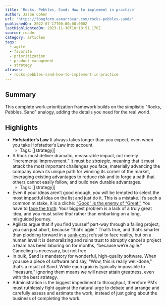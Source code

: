 ```yaml
---
title: 'Rocks, Pebbles, Sand: How to implement in practice'
author: Jason Cohen
url: 'https://longform.asmartbear.com/rocks-pebbles-sand/'
publishedOn: 2022-07-17T00:00:00.000Z
lastHighlightedOn: 2023-11-30T10:10:51.170Z
source: reader
category: articles
tags:
  - agile
  - favorite
  - prioritization
  - product-management
  - strategy
aliases:
  - rocks-pebbles-sand-how-to-implement-in-practice
---
```

## Summary

This complete work-prioritization framework builds on the simplistic "Rocks, Pebbles, Sand" analogy, adding the details you need for the real world.

## Highlights
- **Hofstadter’s Law** 
  It always takes longer than you expect, even when you take Hofstadter’s Law into account.
    - Tags: [[strategy]] 
- A Rock must deliver dramatic, measurable impact, not merely “incremental improvement.” It must be *strategic*, meaning that it must attack the most important challenges you face, materially advancing the company down its unique path for winning its corner of the market, leveraging existing advantages to reduce risk and to forge a path that others cannot easily follow, and build new durable advantages.
    - Tags: [[strategy]] 
- Even if your ideas aren’t good enough, you will be tempted to select the most impactful idea on the list and just do it. This is a mistake. It’s such a common mistake, it is a cliché: [“Good” is the enemy of “Great.”](https://www.goodreads.com/quotes/701885-good-is-the-enemy-of-great-and-that-is-one?utm_source=longform.asmartbear.com&utm_campaign=longform.asmartbear.com&utm_medium=post) You have to [face the truth](https://longform.asmartbear.com/failure-to-face-the-truth/): Your biggest problem is a lack of a truly great idea, and you must solve *that* rather than embarking on a long, misguided journey.
- Agilists argue that if you find yourself part-way through a failing project, you can just abort, because “that’s agile.” That’s true, and that’s smarter than plodding forward in a [sunk-cost](https://blog.asmartbear.com/sunk-costs.html?utm_source=longform.asmartbear.com&utm_campaign=longform.asmartbear.com&utm_medium=post) refusal to face reality, but on a human level it is demoralizing and ruins trust to abruptly cancel a project a team has been laboring on for months, “because we’re agile.” Canceling is necessary, but not free
- In bulk, Sand is mandatory for wonderful, high-quality software. When you use a piece of software and say, “Wow, this is really well-done,” that’s a result of Sand. While each grain is typically impossible to “measure,” ignoring them means we will never attain greatness, even with the best strategy.
- Administration is the biggest impediment to throughput, therefore PM’s must ruthlessly fight against the natural urge to debate and arrange and carefully assess and estimate the work, instead of just going about the business of completing the work.
